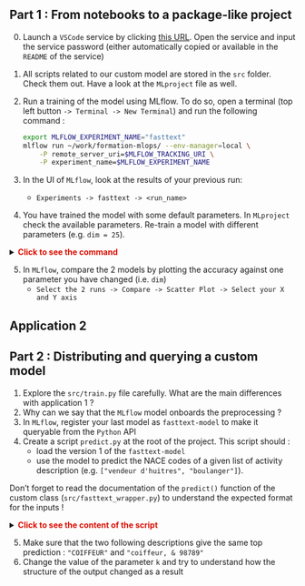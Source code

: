 :::{.nonincremental}
:::: {.callout-tip collapse="true" icon=false}
## Part 1 : From notebooks to a package-like project

0. Launch a `VSCode` service by clicking [this URL](https://datalab.sspcloud.fr/launcher/ide/vscode-python?autoLaunch=true&init.personalInit=«https%3A%2F%2Fraw.githubusercontent.com%2FInseeFrLab%2Fformation-mlops%2Fmain%2Finit.sh»). Open the service and input the service password (either automatically copied or available in the `README` of the service)
1. All scripts related to our custom model are stored in the `src` folder. Check them out. Have a look at the `MLproject` file as well.
2. Run a training of the model using MLflow. To do so, open a terminal (top left button `-> Terminal -> New Terminal`) and run the following command :

    ```sh
    export MLFLOW_EXPERIMENT_NAME="fasttext"
    mlflow run ~/work/formation-mlops/ --env-manager=local \
        -P remote_server_uri=$MLFLOW_TRACKING_URI \
        -P experiment_name=$MLFLOW_EXPERIMENT_NAME
    ```

3. In the UI of `MLflow`, look at the results of your previous run:
    + `Experiments -> fasttext -> <run_name>`
4. You have trained the model with some default parameters. In `MLproject` check the available parameters. Re-train a model with different parameters (e.g. `dim = 25`).

<details>
<summary>
    <font size=\"3\" color=\"darkgreen\"><b>Click to see the command </b></font>
</summary>

```sh
mlflow run ~/work/formation-mlops/ --env-manager=local \
-P remote_server_uri=$MLFLOW_TRACKING_URI \
-P experiment_name=$MLFLOW_EXPERIMENT_NAME \
-P dim=25
```

</details>


5. In `MLflow`, compare the 2 models by plotting the accuracy against one parameter you have changed (i.e. `dim`)
    + `Select the 2 runs -> Compare -> Scatter Plot -> Select your X and Y axis`
::::
:::


## Application 2 {.scrollable}

:::{.nonincremental}
:::: {.callout-tip collapse="true" icon=false}
## Part 2 : Distributing and querying a custom model

1. Explore the `src/train.py` file carefully. What are the main differences with application 1 ?
2. Why can we say that the `MLflow` model onboards the preprocessing ?
3. In `MLflow`, register your last model as `fasttext-model` to make it queryable from the `Python` API
4. Create a script `predict.py` at the root of the project. This script should :
    - load the version 1 of the `fasttext-model`
    - use the model to predict the NACE codes of a given list of activity description (e.g. `["vendeur d'huitres", "boulanger"]`). 
    
Don't forget to read the documentation of the `predict()` function of the custom class (`src/fasttext_wrapper.py`) to understand the expected format for the inputs !

<details>
<summary>
    <font size=\"3\" color=\"darkgreen\"><b>Click to see the content of the script </b></font>
</summary>

```python
import mlflow

model_name = "test"
version = 1

model = mlflow.pyfunc.load_model(
    model_uri=f"models:/{model_name}/{version}"
)

list_libs = ["vendeur d'huitres", "boulanger"]

test_data = {
    "query": list_libs,
    "k": 1
}

results = model.predict(test_data)
print(results)
```

</details>


5. Make sure that the two following descriptions give the same top prediction : `"COIFFEUR"` and `"coiffeur, & 98789"`
6. Change the value of the parameter `k` and try to understand how the structure of the output changed as a result
::::
:::
